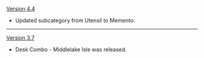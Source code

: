 {{Change History/Header}}
[[Version 4.4]]
* Updated subcategory from Utensil to Memento.
----
[[Version 3.7]]
* Desk Combo - Middlelake Isle was released.